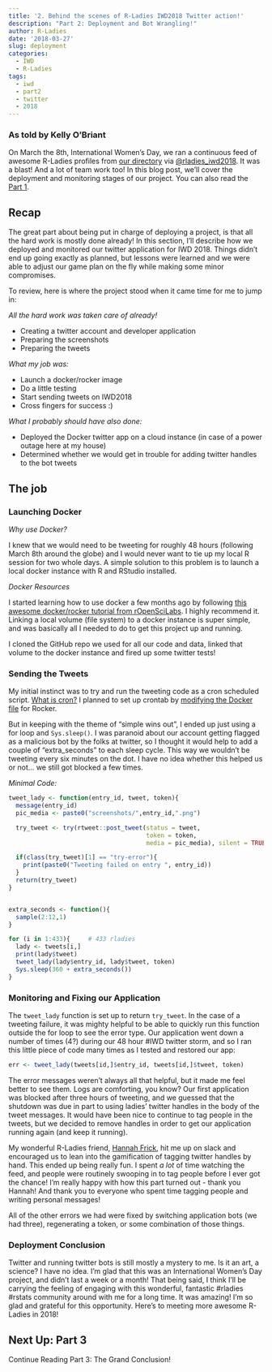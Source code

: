 ```yaml
---
title: '2. Behind the scenes of R-Ladies IWD2018 Twitter action!'
description: "Part 2: Deployment and Bot Wrangling!"
author: R-Ladies
date: '2018-03-27'
slug: deployment
categories:
  - IWD
  - R-Ladies
tags:
  - iwd
  - part2
  - twitter
  - 2018
---
```



### As told by Kelly O'Briant

On March the 8th, International Women's Day, we ran a continuous feed of awesome R-Ladies profiles from [our directory](http://rladies.org/directory/) via [\@rladies_iwd2018](https://twitter.com/rladies_iwd2018). It was a blast! And a lot of team work too! In this blog post, we'll cover the deployment and monitoring stages of our project. You can also read the [Part 1](https://blog.rladies.org/post/ideation_and_creation/).

## Recap

The great part about being put in charge of deploying a project, is that all the hard work is mostly done already! In this section, I'll describe how we deployed and monitored our twitter application for IWD 2018. Things didn't end up going exactly as planned, but lessons were learned and we were able to adjust our game plan on the fly while making some minor compromises.

To review, here is where the project stood when it came time for me to jump in:

*All the hard work was taken care of already!*

- Creating a twitter account and developer application
- Preparing the screenshots
- Preparing the tweets

*What my job was:*

- Launch a docker/rocker image
- Do a little testing
- Start sending tweets on IWD2018
- Cross fingers for success :)

*What I probably should have also done:*

- Deployed the Docker twitter app on a cloud instance (in case of a power outage here at my house)
- Determined whether we would get in trouble for adding twitter handles to the bot tweets

## The job

### Launching Docker

*Why use Docker?*

I knew that we would need to be tweeting for roughly 48 hours (following March 8th around the globe) and I would never want to tie up my local R session for two whole days. A simple solution to this problem is to launch a local docker instance with R and RStudio installed.

*Docker Resources*

I started learning how to use docker a few months ago by following [this awesome docker/rocker tutorial from rOpenSciLabs](http://ropenscilabs.github.io/r-docker-tutorial/). I highly recommend it. Linking a local volume (file system) to a docker instance is super simple, and was basically all I needed to do to get this project up and running.

I cloned the GitHub repo we used for all our code and data, linked that volume to the docker instance and fired up some twitter tests!

### Sending the Tweets

My initial instinct was to try and run the tweeting code as a cron scheduled script. [What is cron?](http://www.unixgeeks.org/security/newbie/unix/cron-1.html) I planned to set up crontab by [modifying the Docker file](https://www.ekito.fr/people/run-a-cron-job-with-docker/) for Rocker.

But in keeping with the theme of "simple wins out", I ended up just using a for loop and `Sys.sleep()`. I was paranoid about our account getting flagged as a malicious bot by the folks at twitter, so I thought it would help to add a couple of "extra_seconds" to each sleep cycle. This way we wouldn't be tweeting every six minutes on the dot. I have no idea whether this helped us or not... we still got blocked a few times.

*Minimal Code:*

```r
tweet_lady <- function(entry_id, tweet, token){
  message(entry_id)
  pic_media <- paste0("screenshots/",entry_id,".png")

  try_tweet <- try(rtweet::post_tweet(status = tweet,
                                      token = token,
                                      media = pic_media), silent = TRUE)    

  if(class(try_tweet)[1] == "try-error"){
    print(paste0("Tweeting failed on entry ", entry_id))
  }
  return(try_tweet)  
}


extra_seconds <- function(){
  sample(2:12,1)
}

for (i in 1:433){     # 433 rladies
  lady <- tweets[i,]
  print(lady$tweet)
  tweet_lady(lady$entry_id, lady$tweet, token)
  Sys.sleep(360 + extra_seconds())
}
```

### Monitoring and Fixing our Application

The `tweet_lady` function is set up to return `try_tweet`. In the case of a tweeting failure, it was mighty helpful to be able to quickly run this function outside the for loop to see the error type. Our application went down a number of times (4?) during our 48 hour #IWD twitter storm, and so I ran this little piece of code many times as I tested and restored our app:

```r
err <- tweet_lady(tweets[id,]$entry_id, tweets[id,]$tweet, token)
```

The error messages weren't always all that helpful, but it made me feel better to see them. Logs are comforting, you know? Our first application was blocked after three hours of tweeting, and we guessed that the shutdown was due in part to using ladies' twitter handles in the body of the tweet messages. It would have been nice to continue to tag people in the tweets, but we decided to remove handles in order to get our application running again (and keep it running).

My wonderful R-Ladies friend, [Hannah Frick](https://twitter.com/hfcfrick), hit me up on slack and encouraged us to lean into the gamification of tagging twitter handles by hand. This ended up being really fun. I spent *a lot* of time watching the feed, and people were routinely swooping in to tag people before I ever got the chance! I'm really happy with how this part turned out - thank you Hannah! And thank you to everyone who spent time tagging people and writing personal messages!

All of the other errors we had were fixed by switching application bots (we had three), regenerating a token, or some combination of those things.

### Deployment Conclusion

Twitter and running twitter bots is still mostly a mystery to me. Is it an art, a science? I have no idea. I'm glad that this was an International Women's Day project, and didn't last a week or a month! That being said, I think I'll be carrying the feeling of engaging with this wonderful, fantastic #rladies #rstats community around with me for a long time. It was amazing! I'm so glad and grateful for this opportunity. Here's to meeting more awesome R-Ladies in 2018!


## Next Up: Part 3

Continue Reading Part 3: The Grand Conclusion!